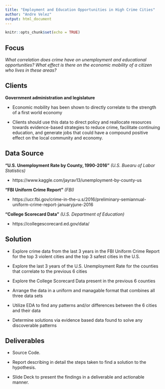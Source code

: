 ```yaml
---
title: "Employment and Education Opportunities in High Crime Cities"
author: "Andre Velez"
output: html_document
---
```


```r
knitr::opts_chunk$set(echo = TRUE)
```

## __Focus__
_What correlation does crime have on unemployment and educational opportunities? What effect is there on the economic mobility of a citizen who lives in these areas?_ 


## __Clients__

__Government administration and legislature__

* Economic mobility has been shown to directly correlate to the strength of a first world economy

* Clients should use this data to direct policy and reallocate resources towards evidence-based strategies to reduce crime, facilitate continuing education, and generate jobs that could have a compound positive effect on the local community and economy.


## __Data Source__

__"U.S. Unemployment Rate by County, 1990-2016"__ _(U.S. Buearu of Labor Statistics)_ 

* https://www.kaggle.com/jayrav13/unemployment-by-county-us

__"FBI Uniform Crime Report"__ _(FBI)_

* https://ucr.fbi.gov/crime-in-the-u.s/2016/preliminary-semiannual-uniform-crime-report-januaryjune-2016

__"College Scorecard Data"__ _(U.S. Department of Education)_

* https://collegescorecard.ed.gov/data/


## __Solution__

* Explore crime data from the last 3 years in the FBI Uniform Crime Report for the top 3 violent cities and the top 3 safest cities in the U.S.

* Explore the last 3 years of the U.S. Unemployment Rate for the counties that correlate to the previous 6 cities

* Explore the College Scorecard Data present in the previous 6 counties

* Arrange the data in a uniform and managable format that combines all three data sets

* Utilize EDA to find any patterns and/or differences between the 6 cities and their data

* Determine solutions via evidence based data found to solve any discoverable patterns


## __Deliverables__

* Source Code.

* Report describing in detail the steps taken to find a solution to the hypothesis.

* Slide Deck to present the findings in a deliverable and actionable manner.